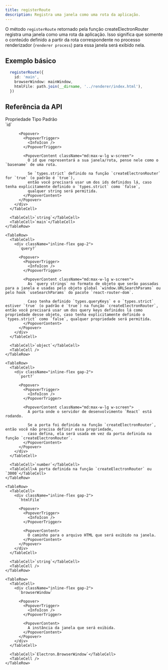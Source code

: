 ```yaml
---
title: registerRoute
description: Registra uma janela como uma rota da aplicação.
---
```


O método `registerRoute` retornado pela função <Link href="/docs/api/create-electron-router">createElectronRouter</Link> registra uma janela como uma rota da aplicação.
Isso significa que somente o conteúdo definido a partir da rota correspondente no processo renderizador (`renderer process`) para essa janela será exibido nela.

## Exemplo básico

```ts
  registerRoute({
    id: 'main',
    browserWindow: mainWindow,
    htmlFile: path.join(__dirname, '../renderer/index.html'),
  })
```

## Referência da API

 <Table>
  <TableHeader>
    <TableRow>
      <TableHead>Propriedade</TableHead>
      <TableHead>Tipo</TableHead>
      <TableHead>Padrão</TableHead>
    </TableRow>
  </TableHeader>

  <TableBody>
    <TableRow>
      <TableCell className="min-w-[200px]">
        <div className="inline-flex gap-2">
          `id`

          <Popover>
            <PopoverTrigger>
              <InfoIcon />
            </PopoverTrigger>

            <PopoverContent className="md:max-w-lg w-screen">
              O id que representará a sua janela/rota, pense nele como o `basename` de uma rota.

              Se `types.strict` definido na função `createElectronRouter` for `true` (o padrão é `true`),
              então você precisará usar um dos ids definidos lá, caso tenha explicitamente definido o `types.strict` como `false`,
              qualquer string será permitida.
            </PopoverContent>
          </Popover>
        </div>
      </TableCell>

      <TableCell>`string`</TableCell>
      <TableCell>`main`</TableCell>
    </TableRow>

    <TableRow>
      <TableCell>
        <div className="inline-flex gap-2">
          `query?`

          <Popover>
            <PopoverTrigger>
              <InfoIcon />
            </PopoverTrigger>

            <PopoverContent className="md:max-w-lg w-screen">
              As `query strings` no formato de objeto que serão passadas para a janela e usadas pelo objeto global `window.URLSearchParams` ou pelo hook `useSearchParams` do pacote `react-router-dom`.

              Caso tenha definido `types.queryKeys` e o `types.strict` estiver `true` (o padrão é `true`) na função `createElectronRouter`, então você precisará usar um dos query keys definidos lá como propriedade desse objeto, caso tenha explicitamente definido o `types.strict` como `false`, qualquer propriedade será permitida.
            </PopoverContent>
          </Popover>
        </div>
      </TableCell>

      <TableCell>`object`</TableCell>
      <TableCell />
    </TableRow>

    <TableRow>
      <TableCell>
        <div className="inline-flex gap-2">
          `port?`

          <Popover>
            <PopoverTrigger>
              <InfoIcon />
            </PopoverTrigger>

            <PopoverContent className="md:max-w-lg w-screen">
              A porta onde o servidor de desenvolvimento `React` está rodando.

              Se a porta foi definida na função `createElectronRouter`, então você não precisa definir essa propriedade,
              caso defina, ela será usada em vez da porta definida na função `createElectronRouter`.
            </PopoverContent>
          </Popover>
        </div>
      </TableCell>

      <TableCell>`number`</TableCell>
      <TableCell>A porta definida na função `createElectronRouter` ou `3000`</TableCell>
    </TableRow>

    <TableRow>
      <TableCell>
        <div className="inline-flex gap-2">
          `htmlFile`

          <Popover>
            <PopoverTrigger>
              <InfoIcon />
            </PopoverTrigger>

            <PopoverContent>
              O caminho para o arquivo HTML que será exibido na janela.
            </PopoverContent>
          </Popover>
        </div>
      </TableCell>

      <TableCell>`string`</TableCell>
      <TableCell />
    </TableRow>

    <TableRow>
      <TableCell>
        <div className="inline-flex gap-2">
          `browserWindow`

          <Popover>
            <PopoverTrigger>
              <InfoIcon />
            </PopoverTrigger>

            <PopoverContent>
              A instância da janela que será exibida.
            </PopoverContent>
          </Popover>
        </div>
      </TableCell>

      <TableCell>`Electron.BrowserWindow`</TableCell>
      <TableCell />
    </TableRow>
  </TableBody>
</Table>
